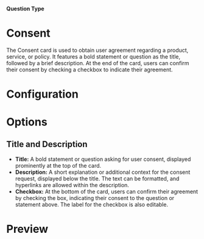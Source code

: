 
#### Question Type

# Consent

The Consent card is used to obtain user agreement regarding a product, service, or policy. It features a bold statement or question as the title, followed by a brief description. At the end of the card, users can confirm their consent by checking a checkbox to indicate their agreement.

<MdxImage
  src={Consent}
  alt="Overview of Consent question type"
  quality="100"
  className="max-w-full rounded-lg sm:max-w-3xl"
/>

# Configuration

# Options

## Title and Description

- **Title:** A bold statement or question asking for user consent, displayed prominently at the top of the card.
- **Description:** A short explanation or additional context for the consent request, displayed below the title. The text can be formatted, and hyperlinks are allowed within the description.
- **Checkbox:** At the bottom of the card, users can confirm their agreement by checking the box, indicating their consent to the question or statement above. The label for the checkbox is also editable.

# Preview

<MdxImage
  src={ConsentPreview}
  alt="Perview of Consent question type"
  quality="100"
  className="max-w-full rounded-lg sm:max-w-lg"
/>
